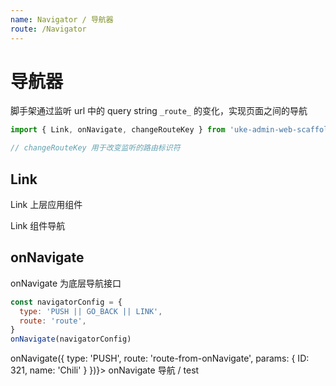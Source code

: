 ```yaml
---
name: Navigator / 导航器
route: /Navigator
---
```


# 导航器

脚手架通过监听 url 中的 query string `_route_` 的变化，实现页面之间的导航


```js
import { Link, onNavigate, changeRouteKey } from 'uke-admin-web-scaffold/router-multiple'

// changeRouteKey 用于改变监听的路由标识符
```

## Link

Link 上层应用组件

<Playground>
  <Link to="route-from-link" params={{
    ID: '123',
    name: 'alex'
  }}>
    Link 组件导航
  </Link>
</Playground>

<PropsTable of={Link} />

## onNavigate

onNavigate 为底层导航接口

```js
const navigatorConfig = {
  type: 'PUSH || GO_BACK || LINK',
  route: 'route',
}
onNavigate(navigatorConfig)
```

<Playground>
  <span
    className="btn theme"
    onClick={e => onNavigate({
      type: 'PUSH',
      route: 'route-from-onNavigate',
      params: {
        ID: 321,
        name: 'Chili'
      }
    })}>
    onNavigate 导航 / test
  </span>
</Playground>
